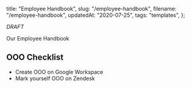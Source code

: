   title: "Employee Handbook",
  slug: "/employee-handbook",
  filename: "/employee-handbook",
  updatedAt: "2020-07-25",
  tags: "templates",
};

*DRAFT*

Our Employee Handbook

## OOO Checklist

- Create OOO on Google Workspace
- Mark yourself OOO on Zendesk

